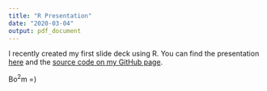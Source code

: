 ```yaml
---
title: "R Presentation"
date: "2020-03-04"
output: pdf_document
---
```


I recently created my first slide deck using R. You can find the presentation [here](https://cdishop.github.io/methods_with_others/#1) and the [source code on my GitHub page](https://github.com/Cdishop/methods_with_others).


Bo$^2$m =)